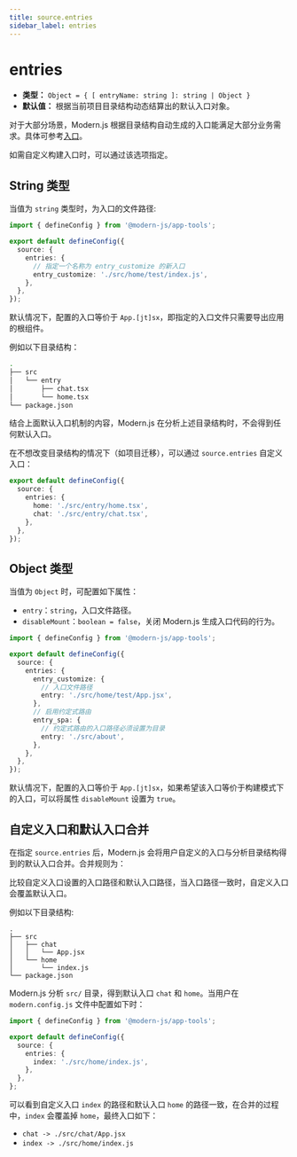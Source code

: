 ```yaml
---
title: source.entries
sidebar_label: entries
---
```

# entries

- **类型：** `Object = { [ entryName: string ]: string | Object }`
- **默认值：** 根据当前项目目录结构动态结算出的默认入口对象。

对于大部分场景，Modern.js 根据目录结构自动生成的入口能满足大部分业务需求。具体可参考[入口](/guides/concept/entries)。

如需自定义构建入口时，可以通过该选项指定。

## String 类型

当值为 `string` 类型时，为入口的文件路径:

```ts title="modern.config.ts"
import { defineConfig } from '@modern-js/app-tools';

export default defineConfig({
  source: {
    entries: {
      // 指定一个名称为 entry_customize 的新入口
      entry_customize: './src/home/test/index.js',
    },
  },
});
```

默认情况下，配置的入口等价于 `App.[jt]sx`，即指定的入口文件只需要导出应用的根组件。

例如以下目录结构：

```bash
.
├── src
│   └── entry
│       ├── chat.tsx
│       └── home.tsx
└── package.json
```

结合上面默认入口机制的内容，Modern.js 在分析上述目录结构时，不会得到任何默认入口。

在不想改变目录结构的情况下（如项目迁移），可以通过 `source.entries` 自定义入口：

```ts title="modern.config.js"
export default defineConfig({
  source: {
    entries: {
      home: './src/entry/home.tsx',
      chat: './src/entry/chat.tsx',
    },
  },
});
```

## Object 类型

当值为 `Object` 时，可配置如下属性：

- `entry`：`string`，入口文件路径。
- `disableMount`：`boolean = false`，关闭 Modern.js 生成入口代码的行为。

```ts title="modern.config.ts"
import { defineConfig } from '@modern-js/app-tools';

export default defineConfig({
  source: {
    entries: {
      entry_customize: {
        // 入口文件路径
        entry: './src/home/test/App.jsx',
      },
      // 启用约定式路由
      entry_spa: {
        // 约定式路由的入口路径必须设置为目录
        entry: './src/about',
      },
    },
  },
});
```

默认情况下，配置的入口等价于 `App.[jt]sx`，如果希望该入口等价于构建模式下的入口，可以将属性 `disableMount` 设置为 `true`。

## 自定义入口和默认入口合并

在指定 `source.entries` 后，Modern.js 会将用户自定义的入口与分析目录结构得到的默认入口合并。合并规则为：

比较自定义入口设置的入口路径和默认入口路径，当入口路径一致时，自定义入口会覆盖默认入口。

例如以下目录结构:

```
.
├── src
│   ├── chat
│   │   └── App.jsx
│   └── home
│       └── index.js
└── package.json
```

Modern.js 分析 `src/` 目录，得到默认入口 `chat` 和 `home`。当用户在 `modern.config.js` 文件中配置如下时：

```ts title="modern.config.ts"
import { defineConfig } from '@modern-js/app-tools';

export default defineConfig({
  source: {
    entries: {
      index: './src/home/index.js',
    },
  },
};
```

可以看到自定义入口 `index` 的路径和默认入口 `home` 的路径一致，在合并的过程中，`index` 会覆盖掉 `home`，最终入口如下：

- `chat -> ./src/chat/App.jsx`
- `index -> ./src/home/index.js`
